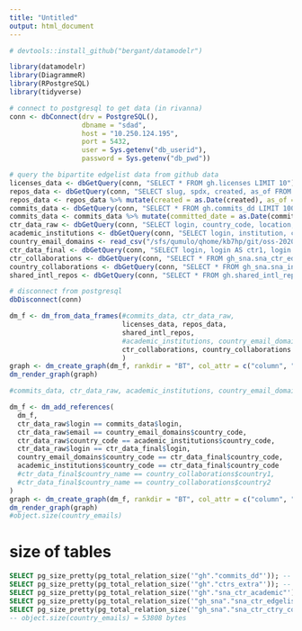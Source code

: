 ```yaml
---
title: "Untitled"
output: html_document
---
```


```r
# devtools::install_github("bergant/datamodelr")

library(datamodelr)
library(DiagrammeR)
library(RPostgreSQL)
library(tidyverse)

# connect to postgresql to get data (in rivanna)
conn <- dbConnect(drv = PostgreSQL(), 
                  dbname = "sdad", 
                  host = "10.250.124.195", 
                  port = 5432, 
                  user = Sys.getenv("db_userid"), 
                  password = Sys.getenv("db_pwd"))

# query the bipartite edgelist data from github data  
licenses_data <- dbGetQuery(conn, "SELECT * FROM gh.licenses LIMIT 10")
repos_data <- dbGetQuery(conn, "SELECT slug, spdx, created, as_of FROM gh.repos LIMIT 10")
repos_data <- repos_data %>% mutate(created = as.Date(created), as_of = as.Date(as_of))
commits_data <- dbGetQuery(conn, "SELECT * FROM gh.commits_dd LIMIT 100")
commits_data <- commits_data %>% mutate(committed_date = as.Date(committed_date))
ctr_data_raw <- dbGetQuery(conn, "SELECT login, country_code, location, city, email, company FROM gh.ctrs_extra LIMIT 10;")
academic_institutions <- dbGetQuery(conn, "SELECT login, institution, country AS country_code, is_academic FROM gh.sna_ctr_academic LIMIT 10;")
country_email_domains <- read_csv("/sfs/qumulo/qhome/kb7hp/git/oss-2020/data/government/email_to_country_code.csv")
ctr_data_final <- dbGetQuery(conn, "SELECT login, login AS ctr1, login AS ctr2, country_name, country_code FROM gh_sna.sna_ctr_ctry_codes LIMIT 100;")
ctr_collaborations <- dbGetQuery(conn, "SELECT * FROM gh_sna.sna_ctr_edgelist_yxy LIMIT 100;")
country_collaborations <- dbGetQuery(conn, "SELECT * FROM gh_sna.sna_intl_ctry_edgelist_yxy LIMIT 100;")
shared_intl_repos <- dbGetQuery(conn, "SELECT * FROM gh.shared_intl_repos LIMIT 10")

# disconnect from postgresql
dbDisconnect(conn)

```

```r
dm_f <- dm_from_data_frames(#commits_data, ctr_data_raw, 
                            licenses_data, repos_data,
                            shared_intl_repos, 
                            #academic_institutions, country_email_domains, ctr_data_final 
                            ctr_collaborations, country_collaborations
                            )
graph <- dm_create_graph(dm_f, rankdir = "BT", col_attr = c("column", "type"))
dm_render_graph(graph)
```

```r
#commits_data, ctr_data_raw, academic_institutions, country_email_domains, ctr_data_final, ctr_collaborations, country_collaborations

dm_f <- dm_add_references(
  dm_f,
  ctr_data_raw$login == commits_data$login,
  ctr_data_raw$email == country_email_domains$country_code,
  ctr_data_raw$country_code == academic_institutions$country_code,
  ctr_data_raw$login == ctr_data_final$login,
  country_email_domains$country_code == ctr_data_final$country_code,
  academic_institutions$country_code == ctr_data_final$country_code
  #ctr_data_final$country_name == country_collaborations$country1,
  #ctr_data_final$country_name == country_collaborations$country2
)
graph <- dm_create_graph(dm_f, rankdir = "BT", col_attr = c("column", "type"))
dm_render_graph(graph)
#object.size(country_emails)
```

# size of tables 

```sql
SELECT pg_size_pretty(pg_total_relation_size('"gh"."commits_dd"')); -- 110GB 
SELECT pg_size_pretty(pg_total_relation_size('"gh"."ctrs_extra"')); -- 190MB 
SELECT pg_size_pretty(pg_total_relation_size('"gh"."sna_ctr_academic"')); -- 5768kB
SELECT pg_size_pretty(pg_total_relation_size('"gh_sna"."sna_ctr_edgelist_yxy"')); -- 19GB 
SELECT pg_size_pretty(pg_total_relation_size('"gh_sna"."sna_ctr_ctry_codes"')); -- 47MB 
-- object.size(country_emails) = 53808 bytes
```


















